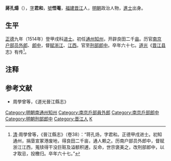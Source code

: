 '''蔣孔煬'''（{{bd|？||？|catIdx=J蔣}}），[[表字|字]]'''君和'''，[[號|號]]'''悟菴'''，[[福建|福建]][[晋江|晋江]]人，[[明朝|明朝]]政治人物，[[進士|進士]]出身。

==生平==
[[正德_(明)|正德]]九年（1514年）登甲戌科[[进士|进士]]。初任[[通州|通州]][[知州|知州]]，开辟良田二千[[亩|亩]]。历官[[南京|南京]][[户部|户部]][[员外郎|员外郎]]、[[郎中_(官職)|郎中]]，督[[稅賦|赋]][[浙江|浙江]]、[[江西|江西]]。官至[[刑部|刑部]][[郎中_(官職)|郎中]]。卒年六十七。[[道光|道光]]《[[晋江县|晋江县]]志》有传<ref>[[清|清]]·周學曾等，《晉江縣志》（卷38）：“蒋孔炀，字君和。正德甲戌进士。初知通州，捐垦宣冢港废地，得良田二千亩，通人赖之。历南户部员外郎中，督赋浙江江西，蒐牍得干没巨赃及溢额积逋，反命，世宗褒美之，改刑部郎中，以才取忌，投檄归。卒年六十七。”</ref>。

==注释==
{{reflist}}

==参考文献==
*周學曾等，《道光晉江縣志》

{{明朝人物小作品}}
{{正德九年甲戌科殿試金榜}}
{{DEFAULTSORT:Jiang蒋}}

[[Category:明朝南通州知州|Category:明朝南通州知州]]
[[Category:南京戶部員外郎|Category:南京戶部員外郎]]
[[Category:南京戶部郎中|Category:南京戶部郎中]]
[[Category:明朝刑部郎中|Category:明朝刑部郎中]]
[[Category:晋江人|Category:晋江人]]
[[Category:蔣姓|K]]